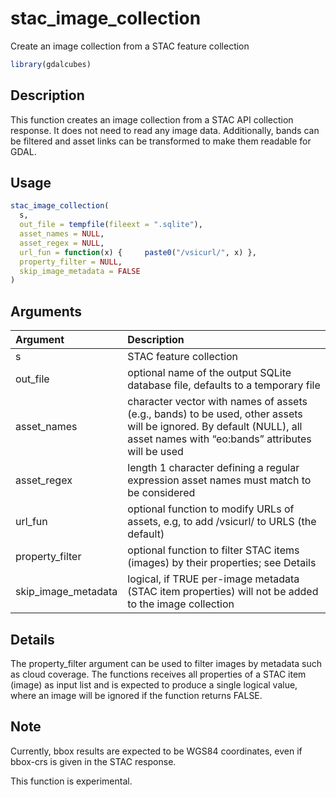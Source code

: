 # stac_image_collection

Create an image collection from a STAC feature collection



```r
library(gdalcubes)
```

## Description

This function creates an image collection from a STAC API collection response. It does not
need to read any image data. Additionally, bands can be filtered and asset links can be transformed to make them
readable for GDAL.


## Usage


```r
stac_image_collection(
  s,
  out_file = tempfile(fileext = ".sqlite"),
  asset_names = NULL,
  asset_regex = NULL,
  url_fun = function(x) {     paste0("/vsicurl/", x) },
  property_filter = NULL,
  skip_image_metadata = FALSE
)

```


## Arguments

| Argument    | Description                       |
|:------------|:----------------------------------|
| s | STAC feature collection |
| out_file | optional name of the output SQLite database file, defaults to a temporary file |
| asset_names | character vector with names of assets (e.g., bands) to be used, other assets will be ignored. By default (NULL), all asset names with "eo:bands" attributes will be used |
| asset_regex | length 1 character defining a regular expression asset names must match to be considered |
| url_fun | optional function to modify URLs of assets, e.g, to add /vsicurl/ to URLS (the default) |
| property_filter | optional function to filter STAC items (images) by their properties; see Details |
| skip_image_metadata | logical, if TRUE per-image metadata (STAC item properties) will not be added to the image collection |


## Details

The property_filter argument can be used to filter images by metadata such as cloud coverage. 
The functions receives all properties of a STAC item (image) as input list and is expected to produce a single logical value,
where an image will be ignored if the function returns FALSE.


## Note

Currently, bbox results are expected to be WGS84 coordinates, even if bbox-crs is given in the STAC response.

This function is experimental.


